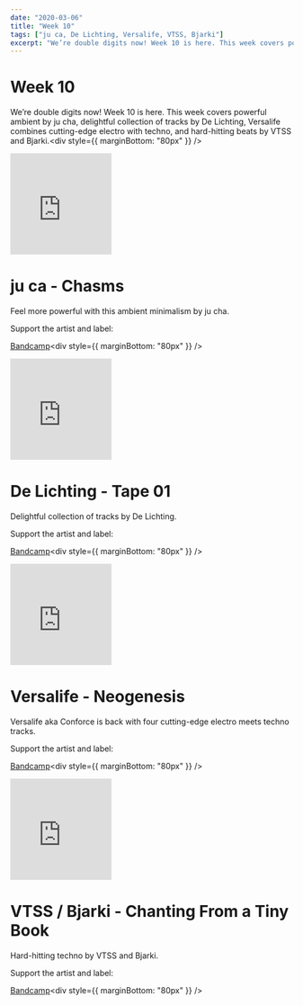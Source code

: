 ```yaml
---
date: "2020-03-06"
title: "Week 10"
tags: ["ju ca, De Lichting, Versalife, VTSS, Bjarki"]
excerpt: "We’re double digits now! Week 10 is here. This week covers powerful ambient by ju cha, delightful collection of tracks by De Lichting, Versalife combines cutting-edge electro with techno, and hard-hitting beats by VTSS and Bjarki."
---
```


# Week 10

We’re double digits now! Week 10 is here. This week covers powerful ambient by ju cha, delightful collection of tracks by De Lichting, Versalife combines cutting-edge electro with techno, and hard-hitting beats by VTSS and Bjarki.<div style={{ marginBottom: "80px" }} />

<iframe
  style="border: 0; width: 180px; height: 180px;"
  src="https://bandcamp.com/EmbeddedPlayer/album=3109532402/size=large/bgcol=ffffff/linkcol=0687f5/tracklist=false/transparent=true/"
  seamless
>
  <a href="http://angoisse1.bandcamp.com/album/chasms">Chasms by ju ca</a>
</iframe>

# ju ca - Chasms

Feel more powerful with this ambient minimalism by ju cha.

Support the artist and label:

[Bandcamp](https://angoisse1.bandcamp.com/album/chasms)<div style={{ marginBottom: "80px" }} />

<iframe
  style="border: 0; width: 180px; height: 180px;"
  src="https://bandcamp.com/EmbeddedPlayer/album=3209832812/size=large/bgcol=ffffff/linkcol=0687f5/tracklist=false/transparent=true/"
  seamless
>
  <a href="http://delichting.bandcamp.com/album/tape-01">
    Tape 01 by De Lichting
  </a>
</iframe>

# De Lichting - Tape 01

Delightful collection of tracks by De Lichting.

Support the artist and label:

[Bandcamp](https://delichting.bandcamp.com/album/tape-01)<div style={{ marginBottom: "80px" }} />

<iframe
  width="180px"
  height="180px"
  scrolling="no"
  frameborder="no"
  allow="autoplay"
  src="https://w.soundcloud.com/player/?url=https%3A//api.soundcloud.com/tracks/755511049&color=%23ff5500&auto_play=false&hide_related=false&show_comments=true&show_user=true&show_reposts=false&show_teaser=true&visual=true"
></iframe>

# Versalife - Neogenesis

Versalife aka Conforce is back with four cutting-edge electro meets techno tracks.

Support the artist and label:

[Bandcamp](https://clone.nl/item58775.html)<div style={{ marginBottom: "80px" }} />

<iframe
  style="border: 0; width: 180px; height: 180px;"
  src="https://bandcamp.com/EmbeddedPlayer/album=4123340500/size=large/bgcol=ffffff/linkcol=0687f5/tracklist=false/transparent=true/"
  seamless
>
  <a href="http://hellcatindustries.bandcamp.com/album/chanting-from-a-tiny-book">
    Chanting From a Tiny Book by VTSS / BJARKI
  </a>
</iframe>

# VTSS / Bjarki - Chanting From a Tiny Book

Hard-hitting techno by VTSS and Bjarki.

Support the artist and label:

[Bandcamp](https://hellcatindustries.bandcamp.com/album/chanting-from-a-tiny-book-ep)<div style={{ marginBottom: "80px" }} />
